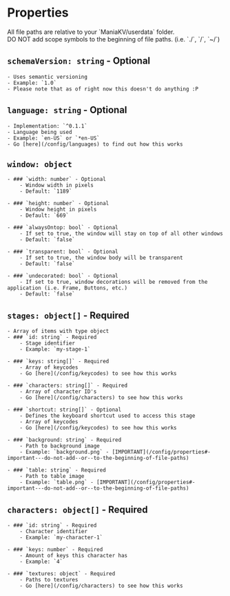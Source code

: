 
# Properties

<Callout emoji="⚠️">
    All file paths are relative to your `ManiaKV/userdata` folder.<br/>
    DO NOT add scope symbols to the beginning of file paths. (i.e. `./`, `/`, `~/`)
</Callout>

## `schemaVersion: string` - Optional
    - Uses semantic versioning
    - Example: `1.0`
    - Please note that as of right now this doesn't do anything :P

## `language: string` - Optional
    - Implementation: `^0.1.1`
    - Language being used
    - Example: `en-US` or `*en-US`
    - Go [here](/config/languages) to find out how this works

## `window: object`
    - ### `width: number` - Optional
        - Window width in pixels
        - Default: `1189`

    - ### `height: number` - Optional
        - Window height in pixels
        - Default: `669`

    - ### `alwaysOntop: bool` - Optional
        - If set to true, the window will stay on top of all other windows
        - Default: `false`

    - ### `transparent: bool` - Optional
        - If set to true, the window body will be transparent
        - Default: `false`

    - ### `undecorated: bool` - Optional
        - If set to true, window decorations will be removed from the application (i.e. Frame, Buttons, etc.)
        - Default: `false`

## `stages: object[]` - Required
    - Array of items with type object
    - ### `id: string` - Required
        - Stage identifier
        - Example: `my-stage-1`
    
    - ### `keys: string[]` - Required
        - Array of keycodes
        - Go [here](/config/keycodes) to see how this works

    - ### `characters: string[]` - Required
        - Array of character ID's
        - Go [here](/config/characters) to see how this works

    - ### `shortcut: string[]` - Optional
        - Defines the keyboard shortcut used to access this stage
        - Array of keycodes
        - Go [here](/config/keycodes) to see how this works

    - ### `background: string` - Required
        - Path to background image
        - Example: `background.png` - [IMPORTANT](/config/properties#-important---do-not-add--or--to-the-beginning-of-file-paths)

    - ### `table: string` - Required
        - Path to table image
        - Example: `table.png` - [IMPORTANT](/config/properties#-important---do-not-add--or--to-the-beginning-of-file-paths)

## `characters: object[]` - Required
    - ### `id: string` - Required
        - Character identifier
        - Example: `my-character-1`

    - ### `keys: number` - Required
        - Amount of keys this character has
        - Example: `4`

    - ### `textures: object` - Required
        - Paths to textures
        - Go [here](/config/characters) to see how this works